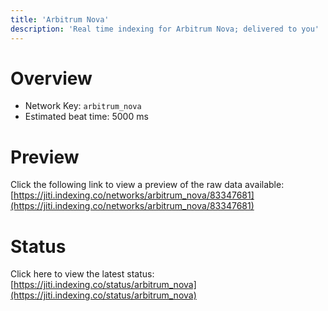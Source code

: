```yaml
---
title: 'Arbitrum Nova'
description: 'Real time indexing for Arbitrum Nova; delivered to you'
---
```


# Overview
- Network Key: `arbitrum_nova`
- Estimated beat time: 5000 ms

# Preview
Click the following link to view a preview of the raw data available: [https://jiti.indexing.co/networks/arbitrum_nova/83347681](https://jiti.indexing.co/networks/arbitrum_nova/83347681)

# Status
Click here to view the latest status: [https://jiti.indexing.co/status/arbitrum_nova](https://jiti.indexing.co/status/arbitrum_nova)
